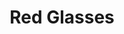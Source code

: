 ---
title: "Red Glasses"
meta_title: "Red Glasses craft"
description: "Craft de Red Glasses"
rank: "c"
draft: false
name: "Red Glasses"
recipe_img: "https://wiki.pokexgames.com/images/d/dc/Red_Glasses.png"
level: 52
craft_time: 28800
result: 1
value_npc: 1
ingredients:
  - name: "Strange Spike"
    quantity: 4
    item_img: "https://wiki.pokexgames.com/images/2/2b/Strange_Spike.png"
    value_npc: 1
  - name: "Glass"
    quantity: 2
    item_img: "https://wiki.pokexgames.com/images/1/15/Glass.png"
    value_npc: 1
  - name: "Iron Bar"
    quantity: 4
    item_img: "https://wiki.pokexgames.com/images/6/6c/Iron_Bar.png"
    value_npc: 1
---